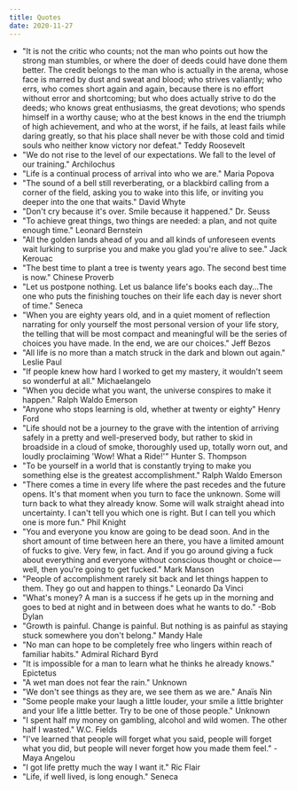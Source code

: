 ```yaml
---
title: Quotes
date: 2020-11-27
---
```


- "It is not the critic who counts; not the man who points out how the strong man stumbles, or where the doer of deeds could have done them better. The credit belongs to the man who is actually in the arena, whose face is marred by dust and sweat and blood; who strives valiantly; who errs, who comes short again and again, because there is no effort without error and shortcoming; but who does actually strive to do the deeds; who knows great enthusiasms, the great devotions; who spends himself in a worthy cause; who at the best knows in the end the triumph of high achievement, and who at the worst, if he fails, at least fails while daring greatly, so that his place shall never be with those cold and timid souls who neither know victory nor defeat." Teddy Roosevelt
- "We do not rise to the level of our expectations. We fall to the level of our training." Archilochus
- "Life is a continual process of arrival into who we are." Maria Popova
- "The sound of a bell still reverberating, or a blackbird calling from a corner of the field, asking you to wake into this life, or inviting you deeper into the one that waits." David Whyte
- "Don't cry because it's over. Smile because it happened." Dr. Seuss
- "To achieve great things, two things are needed: a plan, and not quite enough time." Leonard Bernstein
- "All the golden lands ahead of you and all kinds of unforeseen events wait lurking to surprise you and make you glad you're alive to see." Jack Kerouac
- "The best time to plant a tree is twenty years ago. The second best time is now." Chinese Proverb
- "Let us postpone nothing. Let us balance life's books each day...The one who puts the finishing touches on their life each day is never short of time." Seneca
- "When you are eighty years old, and in a quiet moment of reflection narrating for only yourself the most personal version of your life story, the telling that will be most compact and meaningful will be the series of choices you have made. In the end, we are our choices." Jeff Bezos
- "All life is no more than a match struck in the dark and blown out again." Leslie Paul
- "If people knew how hard I worked to get my mastery, it wouldn't seem so wonderful at all." Michaelangelo
- "When you decide what you want, the universe conspires to make it happen." Ralph Waldo Emerson
- "Anyone who stops learning is old, whether at twenty or eighty" Henry Ford
- "Life should not be a journey to the grave with the intention of arriving safely in a pretty and well-preserved body, but rather to skid in broadside in a cloud of smoke, thoroughly used up, totally worn out, and loudly proclaiming 'Wow! What a Ride!'" Hunter S. Thompson
- "To be yourself in a world that is constantly trying to make you something else is the greatest accomplishment." Ralph Waldo Emerson
- "There comes a time in every life where the past recedes and the future opens. It's that moment when you turn to face the unknown. Some will turn back to what they already know. Some will walk straight ahead into uncertainty. I can't tell you which one is right. But I can tell you which one is more fun." Phil Knight
- "You and everyone you know are going to be dead soon. And in the short amount of time between here an there, you have a limited amount of fucks to give. Very few, in fact. And if you go around giving a fuck about everything and everyone without conscious thought or choice — well, then you're going to get fucked." Mark Manson
- "People of accomplishment rarely sit back and let things happen to them. They go out and happen to things." Leonardo Da Vinci
- "What's money? A man is a success if he gets up in the morning and goes to bed at night and in between does what he wants to do." -Bob Dylan
- "Growth is painful. Change is painful. But nothing is as painful as staying stuck somewhere you don't belong." Mandy Hale
- "No man can hope to be completely free who lingers within reach of familiar habits." Admiral Richard Byrd
- "It is impossible for a man to learn what he thinks he already knows." Epictetus
- "A wet man does not fear the rain." Unknown
- "We don't see things as they are, we see them as we are." Anaïs Nin
- "Some people make your laugh a little louder, your smile a little brighter and your life a little better. Try to be one of those people." Unknown
- "I spent half my money on gambling, alcohol and wild women. The other half I wasted." W.C. Fields
- "I've learned that people will forget what you said, people will forget what you did, but people will never forget how you made them feel." -Maya Angelou
- "I got life pretty much the way I want it." Ric Flair
- "Life, if well lived, is long enough." Seneca
